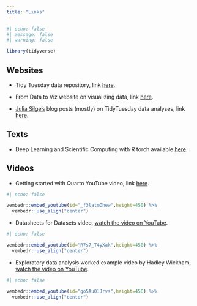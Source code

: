 ```yaml
---
title: "Links"
---
```

  
```r
#| echo: false
#| message: false
#| warning: false

library(tidyverse)
```

## Websites

* Tidy Tuesday data repository, link [here](https://github.com/rfordatascience/tidytuesday/tree/master).

* From Data to Viz website on visualizing data, link [here](https://www.data-to-viz.com/#explore).

* [Julia Silge's](https://juliasilge.com/) blog posts (mostly) on TidyTuesday data analyses, link [here](https://juliasilge.com/blog/).

## Texts

* Deep Learning and Scientific Computing with R torch available [here](https://skeydan.github.io/Deep-Learning-and-Scientific-Computing-with-R-torch/).


## Videos

*  Getting started with Quarto YouTube video, link [here](https://youtu.be/YK6IjJkjkiI).
  
```r
#| echo: false

vembedr::embed_youtube(id="_f3latmOhew",height=450) %>%
  vembedr::use_align("center")
```

*  Datasheets for Datasets video, [watch the video on YouTube](https://youtu.be/R7s7_T4yXak).
  
```r
#| echo: false

vembedr::embed_youtube(id="R7s7_T4yXak",height=450) %>%
  vembedr::use_align("center")
```

* Exploratory data analysis worked example video by Hadley Wickham, [watch the video on YouTube](https://youtu.be/go5Au01Jrvs).

```r
#| echo: false

vembedr::embed_youtube(id="go5Au01Jrvs",height=450) %>%
  vembedr::use_align("center")
```